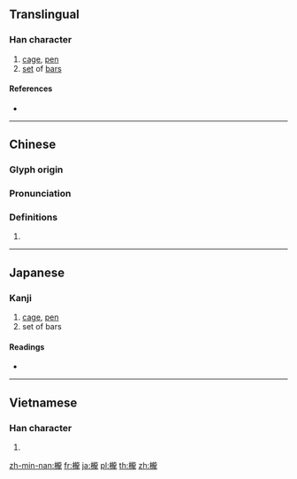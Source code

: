 {{character info/new}}
{{also|栊}}
==Translingual==

===Han character===
{{Han char|rn=75|rad=木|as=16|sn=20|four=41911|canj=DYBP|ids=⿰木龍}}

# [[cage]], [[pen]]
# [[set]] of [[bar]]s

====References====
* {{Han ref|kx=0561.390|dkj=15868|dj=0950.250|hdz=21318.010|uh=6AF3|ud=27379|bh=F453|bd=62547}}

----

==Chinese==
{{zh-forms|s=栊}}

===Glyph origin===
{{Han etym}}

===Pronunciation===
{{zh-pron
|m=lóng
|c=lung4
|mn=lang/lông
|mc=y
|oc=y
|ma=
|cat=n
}}

===Definitions===
{{zh-hanzi}}

# {{rfdef|lang=zh}}

----

==Japanese==

===Kanji===
{{ja-kanji|grade=|rs=口16}}

# [[cage]], [[pen]]
# set of bars

====Readings====
* {{ja-readings|on=[[ろう]] (rō)|kun=[[おり]] (ori)}}

----

==Vietnamese==

===Han character===
{{vi-hantu|trồng|rs=木16}}

# {{defn|lang=vi|sort=木16}}

[[zh-min-nan:櫳]]
[[fr:櫳]]
[[ja:櫳]]
[[pl:櫳]]
[[th:櫳]]
[[zh:櫳]]